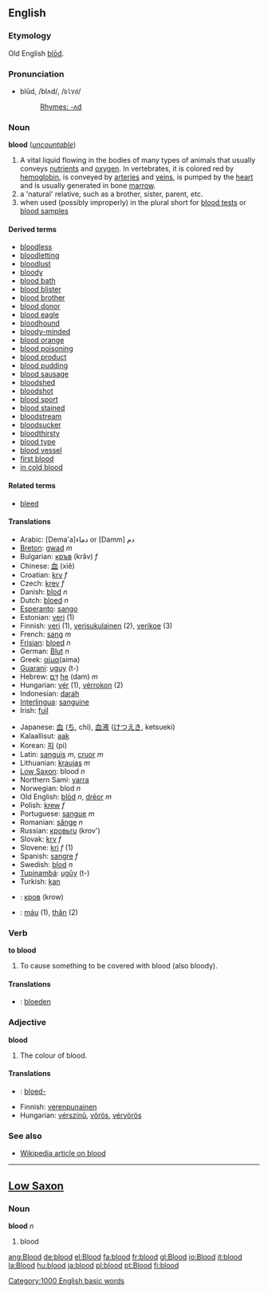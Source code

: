 ==English==

{{rank|forward|remember|fair|525|blood|copyright|4|late}}

===Etymology===
Old English [[blod#Old English|blōd]].

===Pronunciation===
*blŭd, /blʌd/, /<tt>blVd</tt>/
*:[[Rhymes:English:-ʌd|Rhymes: -ʌd]]

=== Noun ===
'''blood''' (''[[uncountable]]'')

# A vital liquid flowing in the bodies of many types of animals that usually conveys [[nutrient]]s and [[oxygen]].  In vertebrates, it is colored red by [[hemoglobin]], is conveyed by [[artery|arteries]] and [[vein]]s, is pumped by the [[heart]] and is usually generated in bone [[marrow]].
# a 'natural' relative, such as a brother, sister, parent, etc.  
# when used (possibly improperly) in the plural short for [[blood test]]s or [[blood sample]]s

====Derived terms====
*[[bloodless]]
*[[bloodletting]]
*[[bloodlust]]
*[[bloody]]
*[[blood bath]]
*[[blood blister]]
*[[blood brother]]
*[[blood donor]]
*[[blood eagle]]
*[[bloodhound]]
*[[bloody-minded]]
*[[blood orange]]
*[[blood poisoning]]
*[[blood product]]
*[[blood pudding]]
*[[blood sausage]]
*[[bloodshed]]
*[[bloodshot]]
*[[blood sport]]
*[[blood stained]]
*[[bloodstream]]
*[[bloodsucker]]
*[[bloodthirsty]]
*[[blood type]]
*[[blood vessel]]
*[[first blood]]
*[[in cold blood]]

====Related terms====
*[[bleed]]

==== Translations ====
{{top}}
*Arabic: [Dema'a]دماء or [Damm] دم
*[[Breton]]: [[gwad]] ''m''
*Bulgarian: [[кръв]] (krǎv) ''f''
*Chinese: [[血]] (xiě)
*Croatian: [[krv]] ''f''
*Czech: [[krev]] ''f''
*Danish: [[blod]] ''n''
*Dutch: [[bloed]] ''n''
*[[Esperanto]]: [[sango]]
*Estonian: [[veri#Estonian|veri]] (1)
*Finnish: [[veri#Finnish|veri]] (1), [[verisukulainen]] (2), [[verikoe]] (3)
*French: [[sang]] ''m''
*[[Frisian]]: [[bloed]] ''n''
*German: [[Blut]] ''n''
*Greek: [[αίμα]](aima)
*[[Guarani]]: [[uguy]] (t-)
*Hebrew: [[דם|דָּם]] [[:he:דם|he]] (dam) ''m''
*Hungarian: [[vér]] (1), [[vérrokon]] (2)
*Indonesian: [[darah]]
*[[Interlingua]]: [[sanguine]]
*Irish: [[fuil]]
{{mid}}
*Japanese: [[血]] ([[ち]], chi), [[血液]] ([[けつえき]], ketsueki)
*Kalaallisut: [[aak]]
*Korean: [[피]] (pi)
*Latin: [[sanguis]] ''m'', [[cruor]] ''m''
*Lithuanian: [[kraujas]] ''m''
*[[Low Saxon]]: blood ''n''
*Northern Sami: [[varra]]
*Norwegian: blod ''n''
*Old English: [[blod#Old English|blōd]] ''n'', [[dreor|drēor]] ''m''
*Polish: [[krew]] ''f''
*Portuguese: [[sangue]] ''m''
*Romanian: [[sânge]] ''n''
*Russian: [[кровь]][[:ru:кровь|ru]] (krov')
*Slovak: [[krv]] ''f''
*Slovene: [[kri]] ''f'' (1)
*Spanish: [[sangre]] ''f''
*Swedish: [[blod]] ''n''
*[[Tupinambá]]: [[ugûy]] (t-)
*Turkish: [[kan]]
*{{uk}}: [[кров#Ukrainian|кров]] (krow) {{f}}
*{{vi}}: [[máu]] (1), [[thân]] (2)
{{bottom}}

===Verb===
'''to blood'''

#To cause something to be covered with blood (also bloody).

====Translations====
*{{nl}}: [[bloeden]]

===Adjective===
'''blood'''

#The colour of blood. 

====Translations====
*{{nl}}: [[bloed-]]
*Finnish: [[verenpunainen]]
*Hungarian: [[vérszínû]], [[vörös]], [[vérvörös]]

===See also===
*[[w:blood|Wikipedia article on blood]]

----

==[[Low Saxon]]==
===Noun===
'''blood''' ''n''

#blood

[[Category:1000 English basic words]]
[[ang:Blood]]
[[de:blood]]
[[el:Blood]]
[[fa:blood]]
[[fr:blood]]
[[gl:Blood]]
[[io:Blood]]
[[it:blood]]
[[la:Blood]]
[[hu:blood]]
[[ja:blood]]
[[pl:blood]]
[[pt:Blood]]
[[fi:blood]]